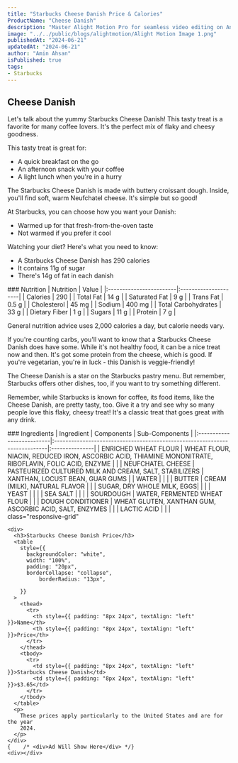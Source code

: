 ```yaml
---
title: "Starbucks Cheese Danish Price & Calories"
ProductName: "Cheese Danish" 
description: "Master Alight Motion Pro for seamless video editing on Android, iOS, and Tablets with our ultimate guide, unlocking advanced features and elevating your skills in 2024!"
image: "../../public/blogs/alightmotion/Alight Motion Image 1.png"
publishedAt: "2024-06-21"
updatedAt: "2024-06-21"
author: "Amin Ahsan"
isPublished: true
tags:
- Starbucks 
---
```


 
## Cheese Danish

Let's talk about the yummy Starbucks Cheese Danish! This tasty treat is a favorite for many coffee lovers. It's the perfect mix of flaky and cheesy goodness.

This tasty treat is great for:
- A quick breakfast on the go
- An afternoon snack with your coffee
- A light lunch when you're in a hurry

The Starbucks Cheese Danish is made with buttery croissant dough. Inside, you'll find soft, warm Neufchatel cheese. It's simple but so good!

At Starbucks, you can choose how you want your Danish:
- Warmed up for that fresh-from-the-oven taste
- Not warmed if you prefer it cool

Watching your diet? Here's what you need to know:
- A Starbucks Cheese Danish has 290 calories
- It contains 11g of sugar
- There's 14g of fat in each danish

<div className="table-container">
### Nutrition
    | Nutrition               | Value                |  
    |:------------------------|:---------------------|
    | Calories                | 290                  |
    | Total Fat               | 14 g                 |
    | Saturated Fat           | 9 g                  |
    | Trans Fat               | 0.5 g                |
    | Cholesterol             | 45 mg                |
    | Sodium                  | 400 mg               |
    | Total Carbohydrates     | 33 g                 |
    | Dietary Fiber           | 1 g                  |
    | Sugars                  | 11 g                 |
    | Protein                 | 7 g                  |

 General nutrition advice uses 2,000 calories a day, but calorie needs vary.    
    </div>

If you're counting carbs, you'll want to know that a Starbucks Cheese Danish does have some. While it's not healthy food, it can be a nice treat now and then. It's got some protein from the cheese, which is good. If you're vegetarian, you're in luck - this Danish is veggie-friendly!

The Cheese Danish is a star on the Starbucks pastry menu. But remember, Starbucks offers other dishes, too, if you want to try something different.

Remember, while Starbucks is known for coffee, its food items, like the Cheese Danish, are pretty tasty, too. Give it a try and see why so many people love this flaky, cheesy treat! It's a classic treat that goes great with any drink. 

<div className="table-container2">
### Ingredients
| Ingredient               | Components                                                                 | Sub-Components |
|:--------------------------|:---------------------------------------------------------------------------|:---------------|
| ENRICHED WHEAT FLOUR       | WHEAT FLOUR, NIACIN, REDUCED IRON, ASCORBIC ACID, THIAMINE MONONITRATE, RIBOFLAVIN, FOLIC ACID, ENZYME |                 |
| NEUFCHATEL CHEESE          | PASTEURIZED CULTURED MILK AND CREAM, SALT, STABILIZERS                     | XANTHAN, LOCUST BEAN, GUAR GUMS |
| WATER                      |                                                                            |                 |
| BUTTER                     | CREAM (MILK), NATURAL FLAVOR                                               |                 |
| SUGAR, DRY WHOLE MILK, EGGS|                                                                            |                 |
| YEAST                      |                                                                            |                 |
| SEA SALT                   |                                                                            |                 |
| SOURDOUGH                  | WATER, FERMENTED WHEAT FLOUR                                               |                 |
| DOUGH CONDITIONER          | WHEAT GLUTEN, XANTHAN GUM, ASCORBIC ACID, SALT, ENZYMES                    |                 |
| LACTIC ACID                |                                                                            |                 |
</div>


<style jsx>{`
  .table-container2 {
    overflow-x: auto;
    position: relative;
  }
  .table-container2 table {
    border-collapse: collapse;
    width: 80%;
  }
  .table-container2 th,
  .table-container2 td {
    border: 1px solid #ddd;
    padding: 2px;
    min-width: 30px;
    font-size: 11px;
  }
  .table-container2 th:first-child,
  .table-container2 td:first-child {
    position: sticky;
    left: 0;
    background-color: white;
    z-index: 1;
  }
  @media (max-width: 768px) {
    .table-container2 th:not(:first-child),
    .table-container2 td:not(:first-child) {
      min-width: 50px;
    }
  }
`}</style>
<style jsx>{`
  .table-container {
    overflow-x: auto;
    position: relative;
  }
  .table-container table {
    border-collapse: collapse;
    width: 30%;
  }
  .table-container th,
  .table-container td {
    border: 1px solid #ddd;
    padding: 2px;
    min-width: 30px;
    font-size: 11px;
  }
  .table-container th:first-child,
  .table-container td:first-child {
    position: sticky;
    left: 0;
    background-color: white;
    z-index: 1;
  }
  @media (max-width: 768px) {
    .table-container th:not(:first-child),
    .table-container td:not(:first-child) {
      min-width: 50px;
    }
  }
`}</style>
<style jsx>{`
  @media (min-width: 768px) {
    .responsive-grid {
      display: grid;
      grid-template-columns: 1fr 1fr;
    }
  }
`}</style>

<div
  style={{
    backgroundColor: "#cee3de",
    borderLeft: "3px solid #0c7556",
   padding: "20px",
    paddingTop: "13px", // Add padding to the top
        display: "grid",
        height: "fit-content",
      }} 
      
  class="responsive-grid"

>
    <div>
      <h3>Starbucks Cheese Danish Price</h3>
      <table
        style={{
          backgroundColor: "white",
          width: "100%",
          padding: "20px",
          borderCollapse: "collapse",
              borderRadius: "13px",
          
        }}
      >
        <thead>
          <tr>
            <th style={{ padding: "8px 24px", textAlign: "left" }}>Name</th>
            <th style={{ padding: "8px 24px", textAlign: "left" }}>Price</th>
          </tr>
        </thead>
        <tbody>
          <tr>
            <td style={{ padding: "8px 24px", textAlign: "left" }}>Starbucks Cheese Danish</td>
            <td style={{ padding: "8px 24px", textAlign: "left" }}>$3.65</td>
          </tr> 
        </tbody>
      </table>
      <p>
        These prices apply particularly to the United States and are for the year
        2024.
      </p>
    </div>
    {    /* <div>Ad Will Show Here</div> */}
    <div></div>
  </div>
